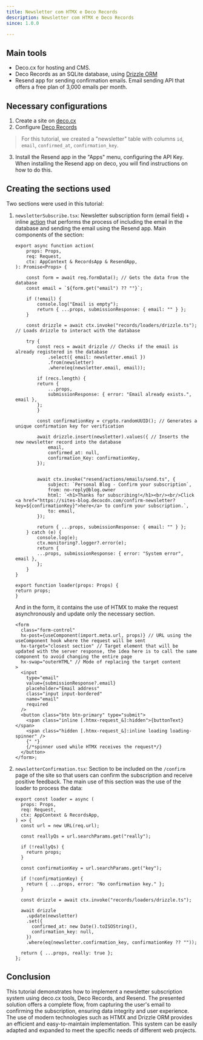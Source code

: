 ```yaml
---
title: Newsletter com HTMX e Deco Records
description: Newsletter com HTMX e Deco Records
since: 1.0.0

---
```


## Main tools

- Deco.cx for hosting and CMS.
- Deco Records as an SQLite database, using
  [Drizzle ORM](https://orm.drizzle.team/)
- Resend app for sending confirmation emails. Email sending API that offers a
  free plan of 3,000 emails per month.

## Necessary configurations

1. Create a site on [deco.cx](https://deco.cx/new)
2. Configure [Deco Records](https://deco.cx/docs/en/reference/deco-records)

> For this tutorial, we created a "newsletter" table with columns `id`, `email`,
> `confirmed_at`, `confirmation_key`.

3. Install the Resend app in the "Apps" menu, configuring the API Key. When
   installing the Resend app on deco, you will find instructions on how to do
   this.

## Creating the sections used

Two sections were used in this tutorial:

1. `newsletterSubscribe.tsx`: Newsletter subscription form (email field) +
   inline [action](https://deco.cx/docs/pt/concepts/action) that performs the
   process of including the email in the database and sending the email using
   the Resend app. Main components of the section:

   ```tsx
   export async function action(
       props: Props,
       req: Request,
       ctx: AppContext & RecordsApp & ResendApp,
   ): Promise<Props> {

       const form = await req.formData(); // Gets the data from the database
       const email = `${form.get("email") ?? ""}`;

       if (!email) {
           console.log("Email is empty");
           return { ...props, submissionResponse: { email: "" } };
       }

       const drizzle = await ctx.invoke("records/loaders/drizzle.ts"); // Loads drizzle to interact with the database
       
       try {
           const recs = await drizzle // Checks if the email is already registered in the database
               .select({ email: newsletter.email })
               .from(newsletter)
               .where(eq(newsletter.email, email));

           if (recs.length) {
           return {
               ...props,
               submissionResponse: { error: "Email already exists.", email },
           };
           }

           const confirmationKey = crypto.randomUUID(); // Generates a unique confirmation key for verification

           await drizzle.insert(newsletter).values({ // Inserts the new newsletter record into the database
               email,
               confirmed_at: null,
               confirmation_Key: confirmationKey,
           });

           
           await ctx.invoke("resend/actions/emails/send.ts", {
               subject: `Personal Blog - Confirm your subscription`,
               from: no-reply@blog.owner
               html: `<h1>Thanks for subscribing!</h1><br/><br/>Click <a href="https://sites-blog.decocdn.com/confirm-newsletter?key=${confirmationKey}">here</a> to confirm your subscription.`,
               to: email,
           });

           return { ...props, submissionResponse: { email: "" } };
       } catch (e) {
           console.log(e);
           ctx.monitoring?.logger?.error(e);
           return {
           ...props, submissionResponse: { error: "System error", email },
           };
       }
   }

   export function loader(props: Props) {
   return props;
   }
   ```

   And in the form, it contains the use of HTMX to make the request
   asynchronously and update only the necessary section.

   ```tsx
   <form
     class="form-control"
     hx-post={useComponent(import.meta.url, props)} // URL using the useComponent hook where the request will be sent
     hx-target="closest section" // Target element that will be updated with the server response, the idea here is to call the same component to avoid changing the entire page
     hx-swap="outerHTML" // Mode of replacing the target content
   >
     <input
       type="email"
       value={submissionResponse?.email}
       placeholder="Email address"
       class="input input-bordered"
       name="email"
       required
     />
     <button class="btn btn-primary" type="submit">
       <span class="inline [.htmx-request_&]:hidden">{buttonText}</span>
       <span class="hidden [.htmx-request_&]:inline loading loading-spinner" />
       {" "}
       {/*spinner used while HTMX receives the request*/}
     </button>
   </form>;
   ```

2. `newsletterConfirmation.tsx`: Section to be included on the `/confirm` page
   of the site so that users can confirm the subscription and receive positive
   feedback. The main use of this section was the use of the loader to process
   the data:

   ```tsx
   export const loader = async (
     props: Props,
     req: Request,
     ctx: AppContext & RecordsApp,
   ) => {
     const url = new URL(req.url);

     const reallyQs = url.searchParams.get("really");

     if (!reallyQs) {
       return props;
     }

     const confirmationKey = url.searchParams.get("key");

     if (!confirmationKey) {
       return { ...props, error: "No confirmation key." };
     }

     const drizzle = await ctx.invoke("records/loaders/drizzle.ts");

     await drizzle
       .update(newsletter)
       .set({
         confirmed_at: new Date().toISOString(),
         confirmation_key: null,
       })
       .where(eq(newsletter.confirmation_key, confirmationKey ?? ""));

     return { ...props, really: true };
   };
   ```

## Conclusion

This tutorial demonstrates how to implement a newsletter subscription system
using deco.cx tools, Deco Records, and Resend. The presented solution offers a
complete flow, from capturing the user's email to confirming the subscription,
ensuring data integrity and user experience. The use of modern technologies such
as HTMX and Drizzle ORM provides an efficient and easy-to-maintain
implementation. This system can be easily adapted and expanded to meet the
specific needs of different web projects.
